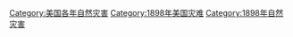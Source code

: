 [[Category:美国各年自然灾害|Category:美国各年自然灾害]]
[[Category:1898年美国灾难|Category:1898年美国灾难]]
[[Category:1898年自然灾害|Category:1898年自然灾害]]